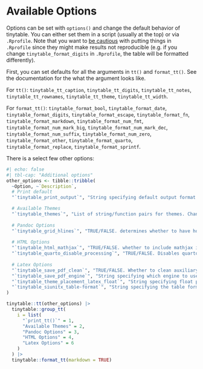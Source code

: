 # Available Options

Options can be set with `options()` and change the default behavior of tinytable. You can either set them in a script (usually at the top) or via `.Rprofile`. Note that you want to [be cautious](https://rstats.wtf/r-startup.html) with putting things in `.Rprofile` since they might make results not reproducible (e.g. if you change `tinytable_format_digits` in `.Rprofile`, the table will be formatted differently).

First, you can set defaults for all the arguments in `tt()` and `format_tt()`. See the documentation for the what the argument looks like. 

For `tt()`: `tinytable_tt_caption`, `tinytable_tt_digits`, `tinytable_tt_notes`, `tinytable_tt_rownames`, `tinytable_tt_theme`, `tinytable_tt_width`.

For `format_tt()`: `tinytable_format_bool`, `tinytable_format_date`, `tinytable_format_digits`, `tinytable_format_escape`, `tinytable_format_fn`, `tinytable_format_markdown`, `tinytable_format_num_fmt`, `tinytable_format_num_mark_big`, `tinytable_format_num_mark_dec`, `tinytable_format_num_suffix`, `tinytable_format_num_zero`, `tinytable_format_other`, `tinytable_format_quarto`, `tinytable_format_replace`, `tinytable_format_sprintf`.

There is a select few other options:

```r
#| echo: false
#| tbl-cap: "Additional options"
other_options <- tibble::tribble(
  ~Option, ~`Description`,
  # Print default
  "`tinytable_print_output`", "String specifying default output format. See `print.tinytable()`",

  # Available Themes
  "`tinytable_themes`", "List of string/function pairs for themes. Changes what you can use with `tt(theme = 'name_of_theme')`. E.g. `list('simple' = theme_simpe)` where `theme_simple` is a custom function that accepts and returns a `tinytable` object.",
  
  # Pandoc Options
  "`tinytable_grid_hlines`", "TRUE/FALSE. determines whether to have horizontal lines in table.",
  
  # HTML Options
  "`tinytable_html_mathjax`", "TRUE/FALSE. whether to include mathjax in scripts (Experimental, see News)",
  "`tinytable_quarto_disable_processing`", "TRUE/FALSE. Disables quarto processing of tables. See `?global_options`",
  
  # Latex Options
  "`tinytable_save_pdf_clean`", "TRUE/FALSE. Whether to clean auxiliary files created during pdf rendering. See `?global_options`",
  "`tinytable_save_pdf_engine`", "String specifying which engine to use for latex rendering. See `?global_options`",
  "`tinytable_theme_placement_latex_float`", "String specifying float preference for table. See `?theme_tt`",
  "`tinytable_siunitx_table-format`", "String specifying the table format to use with the `siunitx` latex package.",
)

tinytable::tt(other_options) |>
  tinytable::group_tt(
    i = list(
      "`print_tt()`" = 1,
      "Available Themes" = 2,
      "Pandoc Options" = 3,
      "HTML Options" = 4,
      "Latex Options" = 6
    )
  ) |> 
  tinytable::format_tt(markdown = TRUE) 
```
